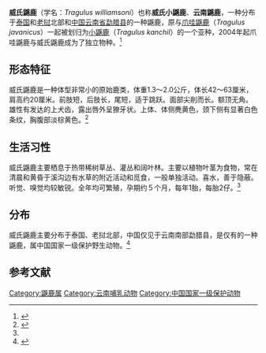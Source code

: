 {{Speciesbox
| name = 威氏鼷鹿
| image =
| image_caption =
| status =DD
| status_system = IUCN3.1
| status_ref = 
| genus = Tragulus
| species = williamsoni
| authority = [[塞西尔·博登·克洛斯|Kloss]]，1916
| synonyms =
| range_map = Tragulus williamsoni.png
| range_map_caption = 威氏鼷鹿分布图
}}
'''威氏鼷鹿'''（学名：''Tragulus williamsoni''）也称'''威氏小鼷鹿'''、'''云南鼷鹿'''，一种分布于[[泰国|泰国]]和[[老挝|老挝]]北部和[[中国|中国]][[云南省|云南省]][[勐腊县|勐腊县]]的一种鼷鹿，原与[[爪哇鼷鹿|爪哇鼷鹿]]（''Tragulus javanicus''）一起被划归为[[小鼷鹿|小鼷鹿]]（''Tragulus kanchil''）的一个亚种，2004年起爪哇鼷鹿与威氏鼷鹿成为了独立物种。<ref name=iucn>{{IUCN|assessors=Timmins, R.J., Duckworth, J.W. & Semiadi, G.|year=2015|version=2|id=136297|title=Tragulus kanchil|downloaded=2016年9月16日}}</ref>

==形态特征==
威氏鼷鹿是一种体型非常小的原始鹿类，体重1.3～2.0公斤，体长42～63厘米，肩高约20厘米。前肢短，后肢长，尾短，适于跳跃。面部尖削而长。额顶无角。雄性有发达的上犬齿，露出唇外呈獠牙状。上体、体侧麂黄色，颈下侧有显著白色条纹，胸腹部淡棕黄色。<ref name=中国动物主题数据库>{{cite web |title=鼷鹿 |url=http://www.zoology.csdb.cn/taxon/%7B1263D2C9-DD12-4A71-B7C5-8FB5D7A07639%7D |website=中国动物主题数据库 |accessdate=2021-03-09}}</ref>

==生活习性==
威氏鼷鹿主要栖息于热带稀树草丛、灌丛和阔叶林。主要以植物叶茎为食物，常在清晨和黄昏于溪沟边有水草的附近活动和觅食，一般单独活动。喜水，善于隐蔽。听觉、嗅觉均较敏锐。全年均可繁殖，孕期约５个月，每年1胎，每胎2仔。<ref name=中国动物主题数据库/>

==分布==
威氏鼷鹿主要分布于泰国、老挝北部，中国仅见于云南南部勐腊县，是仅有的一种鼷鹿，属中国国家一级保护野生动物。<ref>{{cite web |title=最袖珍有蹄类 我国仅此一款 威氏小鼷鹿：别逼我游泳逃命 |url=https://www.sohu.com/a/286051898_119490 |website=搜狐 |accessdate=2021-03-09}}</ref>

==参考文献==
{{reflist}}

{{Taxonbar|from=Q2443563}}
[[Category:鼷鹿属|Category:鼷鹿属]]
[[Category:云南哺乳动物|Category:云南哺乳动物]]
[[Category:中国国家一级保护动物|Category:中国国家一级保护动物]]